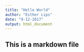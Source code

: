 ```yaml
---
title: "Hello World"
author: "Esther Lips"
date: "9-12-2017"
output: html_document
---
```


## This is a markdown file
